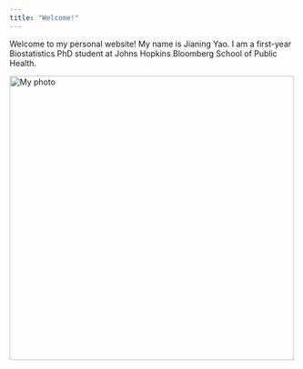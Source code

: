 ```yaml
---
title: "Welcome!"
---
```


Welcome to my personal website! My name is Jianing Yao. I am a first-year Biostatistics PhD student at Johns Hopkins Bloomberg School of Public Health.

<img src="images/Jianing-Yao.png" alt="My photo" width="500"/>
